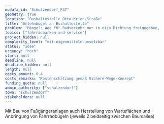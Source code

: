 ```yaml
---
nudafa_id: "Schulzendorf_P37"
geometry: true
location: "Bushaltestelle Otto-Krien-Straße"
title: "Anlehnbügel an Bushaltestelle"
problem: "Mangel: Weg für Radverkehr nur in eien Richtung freigegeben, Alternative nicht vorhanden"
topics: ["fahrradparken-and-service"]
project_hidden: null
complexity_level: "mit-eigenmitteln-umsetzbar"
status: "idee"
urgency: "hoch"
start: null
deadline: null
deadline_hidden: null
length: null
costs_amount: 6.4
costs_remarks: "Kostenschätzung gemäß Sichere-Wege-Konzept"
funding_quota: null
admin_authority: ["schulzendorf"]
town: "schulzendorf"
stakeholders: null
---
```

Mit Bau von Fußgängeranlagen auch Herstellung von Warteflächen und Anbringung von Fahrradbügeln (jeweils 2 beidseitig zwischen Baumallee)

